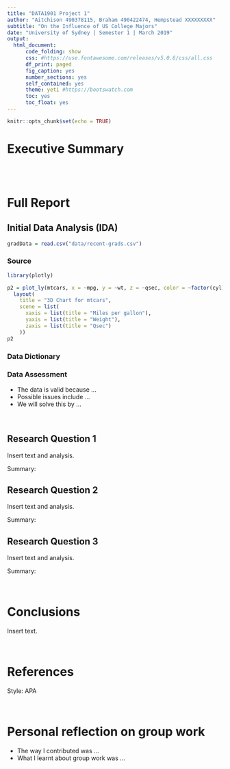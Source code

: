 ```yaml
---
title: "DATA1901 Project 1"
author: "Aitchison 490378115, Braham 490422474, Hempstead XXXXXXXXX"
subtitle: "On the Influence of US College Majors"
date: "University of Sydney | Semester 1 | March 2019"
output: 
  html_document:
      code_folding: show
      css: #https://use.fontawesome.com/releases/v5.0.6/css/all.css
      df_print: paged
      fig_caption: yes
      number_sections: yes
      self_contained: yes
      theme: yeti #https://bootswatch.com
      toc: yes
      toc_float: yes
---
```


```r
knitr::opts_chunk$set(echo = TRUE)
```

<!--We suggest 400 words (max) for the Executive Summary, 200 words (max) for the IDA, and 250 words (max) for each of the Research Questions.-->

# Executive Summary

<br>
<br>

# Full Report

## Initial Data Analysis (IDA)

```r
gradData = read.csv("data/recent-grads.csv")
```


### Source
<!--Hmmmm--> 
```r
library(plotly)
```

```r
p2 = plot_ly(mtcars, x = ~mpg, y = ~wt, z = ~qsec, color = ~factor(cyl), type="scatter3d", mode="markers", text = ~paste("Cylinder: ", cyl)) %>%
  layout(
    title = "3D Chart for mtcars",
    scene = list(
      xaxis = list(title = "Miles per gallon"),
      yaxis = list(title = "Weight"),
      zaxis = list(title = "Qsec")
    ))
p2
```


### Data Dictionary

### Data Assessment

- The data is valid because ...
- Possible issues include ...
- We will solve this by ...

<br>

## Research Question 1

Insert text and analysis. 

Summary: 

## Research Question 2

Insert text and analysis. 

Summary: 

## Research Question 3

Insert text and analysis. 

Summary: 

<br>

# Conclusions

Insert text.

<br>

# References

Style: APA 

<br>

# Personal reflection on group work

- The way I contributed was ...
- What I learnt about group work was ... 

<br>

